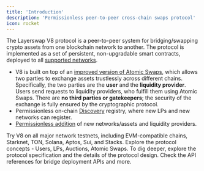 ```yaml
---
title: 'Introduction'
description: 'Permissionless peer-to-peer cross-chain swaps protocol'
icon: rocket
---
```


The Layerswap V8 protocol is a peer-to-peer system for bridging/swapping crypto assets from one blockchain network to another. The protocol is implemented as a set of persistent, non-upgradable smart contracts, deployed to all [supported networks](/protocol/contracts).

- V8 is built on top of an [improved version of Atomic Swaps](/protocol/atomic-swaps-prehtlc), which allows two parties to exchange assets trustlessly across different chains. Specifically, the two parties are the **user** and the **liquidity provider**. Users send requests to liquidity providers, who fulfill them using Atomic Swaps. There are **no third parties or gatekeepers**; the security of the exchange is fully ensured by the cryptographic protocol.
- Permissionless on-chain [Discovery](/protocol/discovery) registry, where new LPs and new networks can register.
- [Permissionless addition](/protocol/usage-add-new-network) of new networks/assets and liquidity providers.

<CardGroup cols={2}>
  <Card title="Try V8" icon="square-1" href="https://layerswap.io/v8">
    Try V8 on all major network testnets, including EVM-compatible chains, Starknet, TON, Solana, Aptos, Sui, and Stacks.
  </Card>
  <Card title="Protocol Concepts" icon="square-2" href="/protocol/the-protocol">
    Explore the protocol concepts - Users, LPs, Auctions, Atomic Swaps.
  </Card>
  <Card title="Protocol Spec" icon="square-3" href="/protocol-spec">
    To dig deeper, explore the protocol specification and the details of the protocol design.
  </Card>
  <Card title="API Reference" icon="square-4" href="/api-reference">
    Check the API references for bridge deployment APIs and more.
  </Card>
</CardGroup>